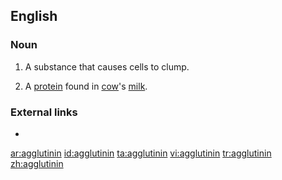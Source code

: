 ==English==

===Noun===
{{en-noun}}

# A substance that causes cells to clump.
# {{context|specifically}} A [[protein]] found in [[cow]]'s [[milk]].

===External links===
* {{projectlink|pedia}}

[[ar:agglutinin]]
[[id:agglutinin]]
[[ta:agglutinin]]
[[vi:agglutinin]]
[[tr:agglutinin]]
[[zh:agglutinin]]